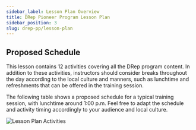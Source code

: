 ```yaml
---
sidebar_label: Lesson Plan Overview
title: DRep Pioneer Program Lesson Plan
sidebar_position: 3
slug: drep-pp/lesson-plan
---
```


## Proposed Schedule

This lesson contains 12 activities covering all the DRep program content. In addition to these activities, instructors should consider breaks throughout the day according to the local culture and manners, such as lunchtime and refreshments that can be offered in the training session.

The following table shows a proposed schedule for a typical training session, with lunchtime around 1:00 p.m. Feel free to adapt the schedule and activity timing accordingly to your audience and local culture.

![Lesson Plan Activities](resources/drep-pp-plan.png)